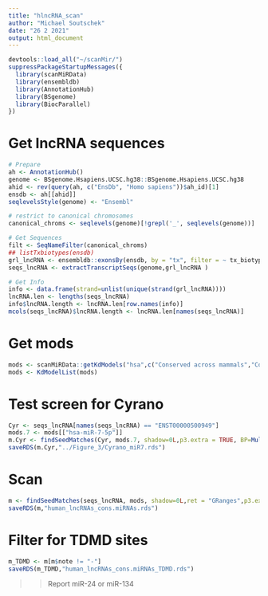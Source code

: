 ```yaml
---
title: "hlncRNA_scan"
author: "Michael Soutschek"
date: "26 2 2021"
output: html_document
---
```



```r
devtools::load_all("~/scanMir/")
suppressPackageStartupMessages({
  library(scanMiRData)
  library(ensembldb)
  library(AnnotationHub)
  library(BSgenome)
  library(BiocParallel)
})
```



# Get lncRNA sequences
```r
# Prepare
ah <- AnnotationHub()
genome <- BSgenome.Hsapiens.UCSC.hg38::BSgenome.Hsapiens.UCSC.hg38
ahid <- rev(query(ah, c("EnsDb", "Homo sapiens"))$ah_id)[1]
ensdb <- ah[[ahid]]
seqlevelsStyle(genome) <- "Ensembl"

# restrict to canonical chromosomes
canonical_chroms <- seqlevels(genome)[!grepl('_', seqlevels(genome))]

# Get Sequences
filt <- SeqNameFilter(canonical_chroms)
## listTxbiotypes(ensdb)
grl_lncRNA <- ensembldb::exonsBy(ensdb, by = "tx", filter = ~ tx_biotype == "lncRNA" & filt)
seqs_lncRNA <- extractTranscriptSeqs(genome,grl_lncRNA )

# Get Info
info <- data.frame(strand=unlist(unique(strand(grl_lncRNA))))
lncRNA.len <- lengths(seqs_lncRNA)
info$lncRNA.length <- lncRNA.len[row.names(info)]
mcols(seqs_lncRNA)$lncRNA.length <- lncRNA.len[names(seqs_lncRNA)]
```

# Get mods
```r
mods <- scanMiRData::getKdModels("hsa",c("Conserved across mammals","Conserved across vertebrates"))
mods <- KdModelList(mods)
```


# Test screen for Cyrano
```r
Cyr <- seqs_lncRNA[names(seqs_lncRNA) == "ENST00000500949"]
mods.7 <- mods[["hsa-miR-7-5p"]]
m.Cyr <- findSeedMatches(Cyr, mods.7, shadow=0L,p3.extra = TRUE, BP=MulticoreParam(12, progress=TRUE),keepMatchSeq = TRUE)
saveRDS(m.Cyr,"../Figure_3/Cyrano_miR7.rds")
```





# Scan
```r
m <- findSeedMatches(seqs_lncRNA, mods, shadow=0L,ret = "GRanges",p3.extra = TRUE, BP=MulticoreParam(12, progress=TRUE))
saveRDS(m,"human_lncRNAs_cons.miRNAs.rds")
```


# Filter for TDMD sites
```r
m_TDMD <- m[m$note != "-"]
saveRDS(m_TDMD,"human_lncRNAs_cons.miRNAs_TDMD.rds")
```



>> Report miR-24 or miR-134




